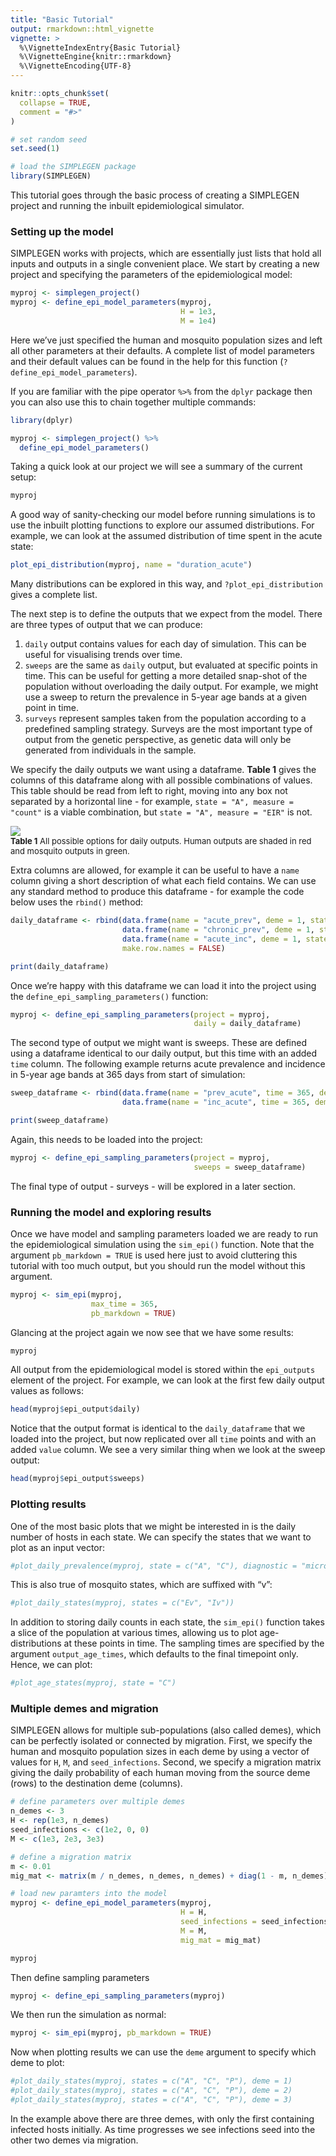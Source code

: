 ---
title: "Basic Tutorial"
output: rmarkdown::html_vignette
vignette: >
  %\VignetteIndexEntry{Basic Tutorial}
  %\VignetteEngine{knitr::rmarkdown}
  %\VignetteEncoding{UTF-8}
---

```{r, include = FALSE}
knitr::opts_chunk$set(
  collapse = TRUE,
  comment = "#>"
)
```

```{r echo=FALSE}
# set random seed
set.seed(1)

# load the SIMPLEGEN package
library(SIMPLEGEN)
```

This tutorial goes through the basic process of creating a SIMPLEGEN project and running the inbuilt epidemiological simulator. 

### Setting up the model

SIMPLEGEN works with projects, which are essentially just lists that hold all inputs and outputs in a single convenient place. We start by creating a new project and specifying the parameters of the epidemiological model:

```{r}
myproj <- simplegen_project()
myproj <- define_epi_model_parameters(myproj,
                                      H = 1e3,
                                      M = 1e4)
```

Here we've just specified the human and mosquito population sizes and left all other parameters at their defaults. A complete list of model parameters and their default values can be found in the help for this function (`?define_epi_model_parameters`).

If you are familiar with the pipe operator `%>%` from the `dplyr` package then you can also use this to chain together multiple commands:

```{r eval=FALSE}
library(dplyr)

myproj <- simplegen_project() %>%
  define_epi_model_parameters()
```

Taking a quick look at our project we will see a summary of the current setup:

```{r}
myproj
```

A good way of sanity-checking our model before running simulations is to use the inbuilt plotting functions to explore our assumed distributions. For example, we can look at the assumed distribution of time spent in the acute state:

```{r}
plot_epi_distribution(myproj, name = "duration_acute")
```

Many distributions can be explored in this way, and `?plot_epi_distribution` gives a complete list.

The next step is to define the outputs that we expect from the model. There are three types of output that we can produce:

1. `daily` output contains values for each day of simulation. This can be useful for visualising trends over time.
2. `sweeps` are the same as `daily` output, but evaluated at specific points in time. This can be useful for getting a more detailed snap-shot of the population without overloading the daily output. For example, we might use a sweep to return the prevalence in 5-year age bands at a given point in time.
3. `surveys` represent samples taken from the population according to a predefined sampling strategy. Surveys are the most important type of output from the genetic perspective, as genetic data will only be generated from individuals in the sample.

We specify the daily outputs we want using a dataframe. **Table 1** gives the columns of this dataframe along with all possible combinations of values. This table should be read from left to right, moving into any box not separated by a horizontal line - for example, `state = "A", measure = "count"` is a viable combination, but `state = "A", measure = "EIR"` is not.

<img src="https://raw.githubusercontent.com/mrc-ide/SIMPLEGEN/develop/R_ignore/images/sampling_params_table.png"/>
<font size="2">
<figcaption> **Table 1** All possible options for daily outputs. Human outputs are shaded in red and mosquito outputs in green.</figcaption>
</font>

Extra columns are allowed, for example it can be useful to have a `name` column giving a short description of what each  field contains. We can use any standard method to produce this dataframe - for example the code below uses the `rbind()` method:

```{r}
daily_dataframe <- rbind(data.frame(name = "acute_prev", deme = 1, state = "A", measure = "prevalence", diagnostic = "microscopy", age_min = 0, age_max = 5),
                         data.frame(name = "chronic_prev", deme = 1, state = "C", measure = "prevalence", diagnostic = "microscopy", age_min = 0, age_max = 5),
                         data.frame(name = "acute_inc", deme = 1, state = "A", measure = "incidence", diagnostic = "PCR", age_min = 2, age_max = 10),
                         make.row.names = FALSE)

print(daily_dataframe)
```
Once we're happy with this dataframe we can load it into the project using the `define_epi_sampling_parameters()` function:

```{r}
myproj <- define_epi_sampling_parameters(project = myproj,
                                         daily = daily_dataframe)
```

The second type of output we might want is sweeps. These are defined using a dataframe identical to our daily output, but this time with an added `time` column. The following example returns acute prevalence and incidence in 5-year age bands at 365 days from start of simulation:

```{r}
sweep_dataframe <- rbind(data.frame(name = "prev_acute", time = 365, deme = 1, measure = "prevalence", state = "A", diagnostic = "true", age_min = seq(0, 100, 5), age_max = seq(0, 100, 5) + 4),
                         data.frame(name = "inc_acute", time = 365, deme = 1, measure = "incidence",  state = "A", diagnostic = "true", age_min = seq(0, 100, 5), age_max = seq(0, 100, 5) + 4))

print(sweep_dataframe)
```
Again, this needs to be loaded into the project:

```{r}
myproj <- define_epi_sampling_parameters(project = myproj,
                                         sweeps = sweep_dataframe)
```

The final type of output - surveys - will be explored in a later section.


### Running the model and exploring results

Once we have model and sampling parameters loaded we are ready to run the epidemiological simulation using the `sim_epi()` function. Note that the argument `pb_markdown = TRUE` is used here just to avoid cluttering this tutorial with too much output, but you should run the model without this argument.

```{r}
myproj <- sim_epi(myproj,
                  max_time = 365,
                  pb_markdown = TRUE)
```

Glancing at the project again we now see that we have some results:

```{r}
myproj
```

All output from the epidemiological model is stored within the `epi_outputs` element of the project. For example, we can look at the first few daily output values as follows:

```{r}
head(myproj$epi_output$daily)
```
Notice that the output format is identical to the `daily_dataframe` that we loaded into the project, but now replicated over all `time` points and with an added `value` column. We see a very similar thing when we look at the sweep output:

```{r}
head(myproj$epi_output$sweeps)
```


### Plotting results

One of the most basic plots that we might be interested in is the daily number of hosts in each state. We can specify the states that we want to plot as an input vector:

```{r}
#plot_daily_prevalence(myproj, state = c("A", "C"), diagnostic = "microscopy")
```

This is also true of mosquito states, which are suffixed with "v":

```{r}
#plot_daily_states(myproj, states = c("Ev", "Iv"))
```

In addition to storing daily counts in each state, the `sim_epi()` function takes a slice of the population at various times, allowing us to plot age-distributions at these points in time. The sampling times are specified by the argument `output_age_times`, which defaults to the final timepoint only. Hence, we can plot:

```{r}
#plot_age_states(myproj, state = "C")
```


### Multiple demes and migration

SIMPLEGEN allows for multiple sub-populations (also called demes), which can be perfectly isolated or connected by migration. First, we specify the human and mosquito population sizes in each deme by using a vector of values for `H`, `M`, and `seed_infections`. Second, we specify a migration matrix giving the daily probability of each human moving from the source deme (rows) to the destination deme (columns).

```{r}
# define parameters over multiple demes
n_demes <- 3
H <- rep(1e3, n_demes)
seed_infections <- c(1e2, 0, 0)
M <- c(1e3, 2e3, 3e3)

# define a migration matrix
m <- 0.01
mig_mat <- matrix(m / n_demes, n_demes, n_demes) + diag(1 - m, n_demes)

# load new paramters into the model
myproj <- define_epi_model_parameters(myproj,
                                      H = H,
                                      seed_infections = seed_infections,
                                      M = M,
                                      mig_mat = mig_mat)

myproj
```

Then define sampling parameters

```{r}
myproj <- define_epi_sampling_parameters(myproj)
```

We then run the simulation as normal:

```{r}
myproj <- sim_epi(myproj, pb_markdown = TRUE)
```

Now when plotting results we can use the `deme` argument to specify which deme to plot:

```{r}
#plot_daily_states(myproj, states = c("A", "C", "P"), deme = 1)
#plot_daily_states(myproj, states = c("A", "C", "P"), deme = 2)
#plot_daily_states(myproj, states = c("A", "C", "P"), deme = 3)
```

In the example above there are three demes, with only the first containing infected hosts initially. As time progresses we  see infections seed into the other two demes via migration.

